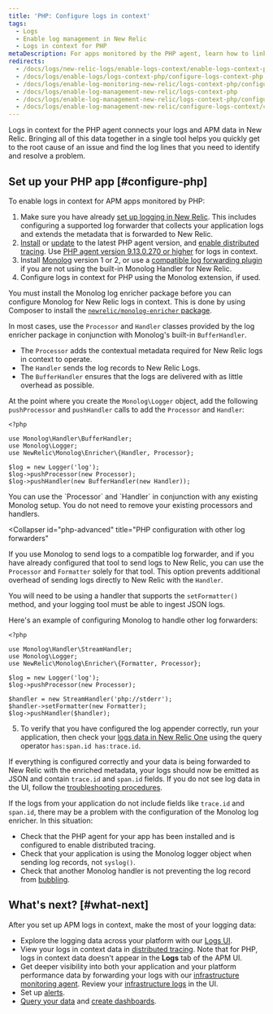 ```yaml
---
title: 'PHP: Configure logs in context'
tags:
  - Logs
  - Enable log management in New Relic
  - Logs in context for PHP
metaDescription: For apps monitored by the PHP agent, learn how to link log data with related data across the rest of the New Relic platform.
redirects:
  - /docs/logs/new-relic-logs/enable-logs-context/enable-logs-context-php
  - /docs/logs/enable-logs/logs-context-php/configure-logs-context-php
  - /docs/logs/enable-log-monitoring-new-relic/logs-context-php/configure-logs-context-php
  - /docs/logs/enable-log-management-new-relic/logs-context-php
  - /docs/logs/enable-log-management-new-relic/logs-context-php/configure-logs-context-php
  - /docs/logs/enable-log-management-new-relic/configure-logs-context/configure-logs-context-php
---
```


Logs in context for the PHP agent connects your logs and APM data in New Relic. Bringing all of this data together in a single tool helps you quickly get to the root cause of an issue and find the log lines that you need to identify and resolve a problem.

## Set up your PHP app [#configure-php]

To enable logs in context for APM apps monitored by PHP:

1. Make sure you have already [set up logging in New Relic](/docs/logs/enable-log-management-new-relic/enable-log-monitoring-new-relic/enable-log-management-new-relic/). This includes configuring a supported log forwarder that collects your application logs and extends the metadata that is forwarded to New Relic.
2. [Install](/docs/agents/php-agent/installation/php-agent-installation-overview/) or [update](/docs/agents/php-agent/installation/update-php-agent/) to the latest PHP agent version, and [enable distributed tracing](/docs/distributed-tracing/enable-configure/quick-start/). Use [PHP agent version 9.13.0.270 or higher](/docs/release-notes/agent-release-notes/php-release-notes/) for logs in context.
3. Install [Monolog](https://github.com/Seldaek/monolog) version 1 or 2, or use a [compatible log forwarding plugin](/docs/logs/enable-log-management-new-relic/enable-log-monitoring-new-relic/enable-log-management-new-relic/#log-forwarding) if you are not using the built-in Monolog Handler for New Relic.
4. Configure logs in context for PHP using the Monolog extension, if used.

<CollapserGroup>
  <Collapser
    id="php-monolog"
    title="PHP configuration with Monolog"
  >

  You must install the Monolog log enricher package before you can configure Monolog for New Relic logs in context. This is done by using Composer to install the [`newrelic/monolog-enricher` package](https://packagist.org/packages/newrelic/monolog-enricher).

  In most cases, use the `Processor` and `Handler` classes provided by the log enricher package in conjunction with Monolog's built-in `BufferHandler`.

  * The `Processor` adds the contextual metadata required for New Relic logs in context to operate.
  * The `Handler` sends the log records to New Relic Logs.
  * The `BufferHandler` ensures that the logs are delivered with as little overhead as possible.

  At the point where you create the `Monolog\Logger` object, add the following `pushProcessor` and `pushHandler` calls to add the `Processor` and `Handler`:

  ```
  <?php

  use Monolog\Handler\BufferHandler;
  use Monolog\Logger;
  use NewRelic\Monolog\Enricher\{Handler, Processor};

  $log = new Logger('log');
  $log->pushProcessor(new Processor);
  $log->pushHandler(new BufferHandler(new Handler));
  ```

  <Callout variant="tip">
  You can use the `Processor` and `Handler` in conjunction with any existing Monolog setup. You do not need to remove your existing processors and handlers.
  </Callout>

  </Collapser>

  <Collapser
    id="php-advanced"
    title="PHP configuration with other log forwarders"
  >

  If you use Monolog to send logs to a compatible log forwarder, and if you have already configured that tool to send logs to New Relic, you can use the `Processor` and `Formatter` solely for that tool. This option prevents additional overhead of sending logs directly to New Relic with the `Handler`.

  You will need to be using a handler that supports the `setFormatter()` method, and your logging tool must be able to ingest JSON logs.

  Here's an example of configuring Monolog to handle other log forwarders:
  
  ```
  <?php

  use Monolog\Handler\StreamHandler;
  use Monolog\Logger;
  use NewRelic\Monolog\Enricher\{Formatter, Processor};

  $log = new Logger('log');
  $log->pushProcessor(new Processor);

  $handler = new StreamHandler('php://stderr');
  $handler->setFormatter(new Formatter);
  $log->pushHandler($handler);

  ```
  </Collapser>

</CollapserGroup>

5. To verify that you have configured the log appender correctly, run your application, then check your [logs data in New Relic One](/docs/logs/log-management/ui-data/use-logs-ui/) using the query operator `has:span.id has:trace.id`.

If everything is configured correctly and your data is being forwarded to New Relic with the enriched metadata, your logs should now be emitted as JSON and contain `trace.id` and `span.id` fields. If you do not see log data in the UI, follow the [troubleshooting procedures](/docs/logs/log-management/troubleshooting/no-log-data-appears-ui/).

If the logs from your application do not include fields like `trace.id` and `span.id`, there may be a problem with the configuration of the Monolog log enricher. In this situation:

* Check that the PHP agent for your app has been installed and is configured to enable distributed tracing.
* Check that your application is using the Monolog logger object when sending log records, not `syslog()`.
* Check that another Monolog handler is not preventing the log record from [bubbling](https://github.com/Seldaek/monolog/blob/master/doc/01-usage.md#core-concepts).

## What's next? [#what-next]

After you set up APM logs in context, make the most of your logging data:

* Explore the logging data across your platform with our [Logs UI](/docs/logs/log-management/ui-data/use-logs-ui/).
* View your logs in context data in [distributed tracing](/docs/apm/distributed-tracing/ui-data/understand-use-distributed-tracing-data). Note that for PHP, logs in context data doesn't appear in the **Logs** tab of the APM UI.
* Get deeper visibility into both your application and your platform performance data by forwarding your logs with our [infrastructure monitoring agent](/docs/logs/enable-log-management-new-relic/enable-log-monitoring-new-relic/forward-your-logs-using-infrastructure-agent/). Review your [infrastructure logs](/docs/logs/log-management/ui-data/use-logs-ui/#links) in the UI.
* Set up [alerts](/docs/alerts-applied-intelligence/new-relic-alerts/alert-conditions/create-alert-conditions/).
* [Query your data](/docs/query-your-data/explore-query-data/get-started/introduction-querying-new-relic-data/) and [create dashboards](/docs/query-your-data/explore-query-data/dashboards/introduction-dashboards/).
